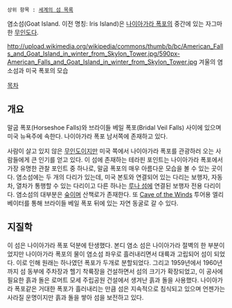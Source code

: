  상위 항목 : [[세계의 섬 목록]]

염소섬(Goat Island. 이전 명칭: Iris Island)은 [[나이아가라 폭포]]의 중간에 있는 자그마한 [[무인도]]다. 

http://upload.wikimedia.org/wikipedia/commons/thumb/b/bc/American_Falls_and_Goat_Island_in_winter_from_Skylon_Tower.jpg/590px-American_Falls_and_Goat_Island_in_winter_from_Skylon_Tower.jpg
겨울의 염소섬과 미국 폭포의 모습

[[목차]]

== 개요 == 
말굽 폭포(Horseshoe Falls)와 브라이들 베일 폭포(Bridal Veil Falls) 사이에 있으며 미국 뉴욕주에 속한다. 나이아가라 폭포 남서쪽에 존재하고 있다.

사람이 살고 있지 않은 [[무인도]]이지만 미국 쪽에서 나이아가라 폭포를 관광하러 오는 사람들에게 큰 인기를 얻고 있다. 이 섬에 존재하는 테라핀 포인트는 나이아가라 폭포에서 가장 유명한 관찰 포인트 중 하나로, 말굽 폭포의 매우 아름다운 모습을 볼 수 있는 곳이다.
염소섬에는 두 개의 다리가 있는데, 미국 본토와 연결되어 있는 다리는 보행자, 자동차, 열차가 통행할 수 있는 다리이고 다른 하나는 [[루나 섬]]에 연결된 보행자 전용 다리이다. 
염소섬의 대부분은 [[숲]]이며 산책로가 존재한다. 또 [[Cave of the Winds]] 투어용 엘리베이터를 통해 브라이들 베일 폭포 뒤에 있는 자연 동굴로 갈 수 있다.

== 지질학 ==
이 섬은 나이아가라 폭포 덕분에 탄생했다. 본디 염소 섬은 나이아가라 절벽의 한 부분이었지만 나이아가라 폭포의 물이 염소섬 좌우로 흘러내리면서 대륙과 고립되어 섬이 되었다. 이로 인해 원래는 하나였던 폭포가 두개로 분할되었다. 그리고 1959년에서 1960년까지 섬 동부에 주차장과 헬기 착륙장을 건설하면서 섬의 크기가 확장되었고, 이 공사에 필요한 흙과 돌은 로머트 모세 주립공원 건설에서 생겨난 흙과 돌을 사용했다.
나이아가라 폭포같은 거대한 폭포가 흘러내리는 만큼 섬은 지속적으로 침식되고 있으며 언젠가는 사라질 운명이지만 흙과 돌을 쌓아 섬을 보전하고 있다.


